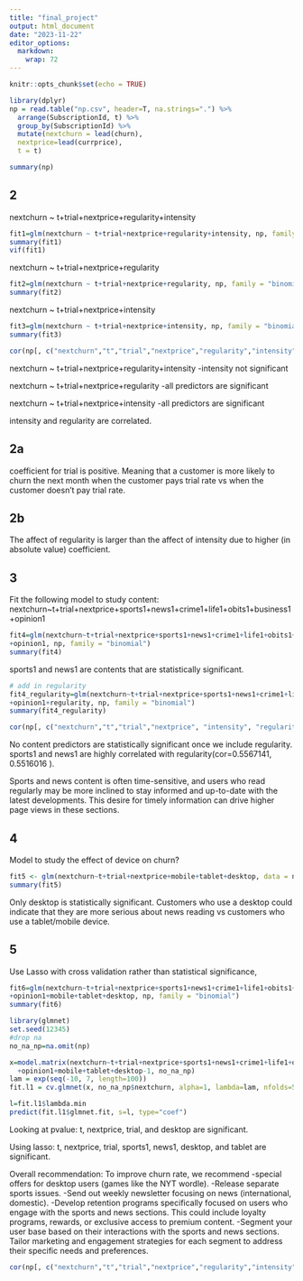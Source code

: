 ```yaml
---
title: "final_project"
output: html_document
date: "2023-11-22"
editor_options: 
  markdown: 
    wrap: 72
---
```


```r
knitr::opts_chunk$set(echo = TRUE)
```

```r
library(dplyr)
np = read.table("np.csv", header=T, na.strings=".") %>%
  arrange(SubscriptionId, t) %>%
  group_by(SubscriptionId) %>%
  mutate(nextchurn = lead(churn),
  nextprice=lead(currprice),
  t = t)

summary(np)

```

## 2


nextchurn \~ t+trial+nextprice+regularity+intensity

```r
fit1=glm(nextchurn ~ t+trial+nextprice+regularity+intensity, np, family = "binomial")
summary(fit1)
vif(fit1)

```

nextchurn \~ t+trial+nextprice+regularity

```r
fit2=glm(nextchurn ~ t+trial+nextprice+regularity, np, family = "binomial")
summary(fit2)
```

nextchurn \~ t+trial+nextprice+intensity

```r
fit3=glm(nextchurn ~ t+trial+nextprice+intensity, np, family = "binomial")
summary(fit3)

```

```r
cor(np[, c("nextchurn","t","trial","nextprice","regularity","intensity")])
```

nextchurn \~ t+trial+nextprice+regularity+intensity -intensity not
significant

nextchurn \~ t+trial+nextprice+regularity -all predictors are
significant

nextchurn \~ t+trial+nextprice+intensity -all predictors are significant

intensity and regularity are correlated.

## 2a


coefficient for trial is positive. Meaning that a customer is more
likely to churn the next month when the customer pays trial rate vs when
the customer doesn't pay trial rate.

## 2b


The affect of regularity is larger than the affect of intensity due to
higher (in absolute value) coefficient.

## 3

Fit the following model to study content:
nextchurn\~t+trial+nextprice+sports1+news1+crime1+life1+obits1+business1
+opinion1 

```r
fit4=glm(nextchurn~t+trial+nextprice+sports1+news1+crime1+life1+obits1+business1
+opinion1, np, family = "binomial")
summary(fit4)
```

sports1 and news1 are contents that are statistically significant.

```r
# add in regularity
fit4_regularity=glm(nextchurn~t+trial+nextprice+sports1+news1+crime1+life1+obits1+business1
+opinion1+regularity, np, family = "binomial")
summary(fit4_regularity)

cor(np[, c("nextchurn","t","trial","nextprice", "intensity", "regularity","sports1","news1","crime1","life1","obits1","business1","opinion1","desktop", "tablet", "mobile" )])
```

No content predictors are statistically significant once we include
regularity. sports1 and news1 are highly correlated with
regularity(cor=0.5567141, 0.5516016 ).

Sports and news content is often time-sensitive, and users who read
regularly may be more inclined to stay informed and up-to-date with the
latest developments. This desire for timely information can drive higher
page views in these sections.

## 4

Model to study the effect of device on churn?

```r
fit5 <- glm(nextchurn~t+trial+nextprice+mobile+tablet+desktop, data = np, family = "binomial")
summary(fit5)
```

Only desktop is statistically significant. Customers who use a desktop
could indicate that they are more serious about news reading vs
customers who use a tablet/mobile device.

## 5

Use Lasso with cross validation rather than statistical significance,

```r
fit6=glm(nextchurn~t+trial+nextprice+sports1+news1+crime1+life1+obits1+business1
+opinion1+mobile+tablet+desktop, np, family = "binomial")
summary(fit6)
```

```r
library(glmnet)
set.seed(12345)
#drop na
no_na_np=na.omit(np)

x=model.matrix(nextchurn~t+trial+nextprice+sports1+news1+crime1+life1+obits1+business1
  +opinion1+mobile+tablet+desktop-1, no_na_np)
lam = exp(seq(-10, 7, length=100))
fit.l1 = cv.glmnet(x, no_na_np$nextchurn, alpha=1, lambda=lam, nfolds=5)

l=fit.l1$lambda.min
predict(fit.l1$glmnet.fit, s=l, type="coef")
```

Looking at pvalue: t, nextprice, trial, and desktop are significant.

Using lasso: t, nextprice, trial, sports1, news1, desktop, and tablet
are significant.

Overall recommendation: To improve churn rate, we recommend -special
offers for desktop users (games like the NYT wordle). -Release separate
sports issues. -Send out weekly newsletter focusing on news
(international, domestic). -Develop retention programs specifically
focused on users who engage with the sports and news sections. This
could include loyalty programs, rewards, or exclusive access to premium
content. -Segment your user base based on their interactions with the
sports and news sections. Tailor marketing and engagement strategies for
each segment to address their specific needs and preferences.

```r
cor(np[, c("nextchurn","t","trial","nextprice","regularity","intensity","sports1", "news1", "crime1", "life1","obits1","business1", "opinion1", "mobile", "tablet", "desktop")])
```
